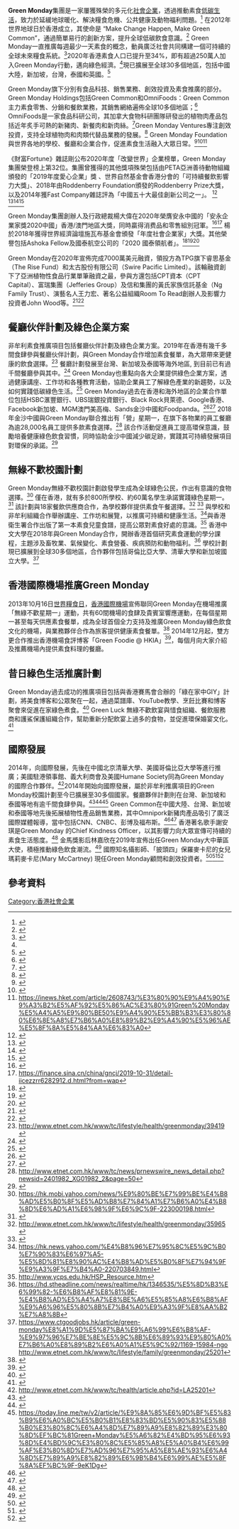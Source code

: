 {{Multiple issues|
{{Newsrelease|time=2020-08-08T23:25:47+00:00}}
{{Citecheck|time=2020-08-08T23:25:47+00:00}}
{{Bare URLs|time=2020-08-08T23:25:47+00:00}}
}}
{{Infobox Company 
| company_name_en  = Green Monday
| company_logo     = [[File:Green_Monday標誌.png|120px]]
| company_type     = [[社會企業|社會企業]]
| foundation       = [[香港|香港]]（2012年）
| founder          = [[楊大偉|楊大偉]]、[[魏華星|魏華星]]
| homepage         = www.greenmonday.org
}}

'''Green Monday'''集團是一家屢獲殊榮的多元化[[社會企業|社會企業]]，透過推動素食[[低碳生活|低碳生活]]，致力於延緩地球暖化、解決糧食危機、公共健康及動物福利問題。<ref>{{Cite web |title=人物X概念：創辦Green Monday 打造素食潮流 |url=http://www.mingpaocanada.com/TOR/htm/NEWS/20151210/HK-gfj1_er_r.htm |accessdate=2020-09-04 |last=Pao |first=Ming |work=www.mingpaocanada.com |language=en}}</ref> 在2012年世界地球日於香港成立，其使命是 “Make Change Happen, Make Green Common”，通過簡單易行的創新方案，提升全球低碳飲食意識。<ref>{{Cite web |title=【星級專訪】Green Monday 楊大偉談數碼年代最 Like 營銷法 - 香港 unwire.hk |url=https://unwire.hk/2016/08/16/green-monday/people-interview/ |accessdate=2020-09-04 |date=2016-08-16 |work=香港 unwire.hk 玩生活．樂科技 |language=zh-TW |archive-date=2020-11-26 |archive-url=https://web.archive.org/web/20201126160328/https://unwire.hk/2016/08/16/green-monday/people-interview/ |dead-url=no }}</ref> Green Monday一直推廣每週最少一天素食的概念，動員廣泛社會共同構建一個可持續的全球未來糧食系統。<ref name="#1">{{Cite web |title=【素食調查】每人一小步的綠色力量：全港有超過250萬人有素食習慣！ |2=健康好人生 health |url=http://www.etnet.com.hk/www/tc/health/LA65840 |accessdate=2020-09-04 |last=Net |first=經濟通 ET |work=ET Net |archive-date=2020-08-20 |archive-url=https://web.archive.org/web/20200820153438/http://www.etnet.com.hk/www/tc/health/LA65840 }}</ref>2020年香港素食人口已提升至34%，即有超過250萬人加入Green Monday行動，邁向綠色經濟。<ref name="#1"/>現已擴展至全球30多個地區，包括中國大陸，新加坡，台灣，泰國和英國。<ref>{{Cite web |title=港社企植物肉攻內地獅城 黏性較高 適合東方口味 |url=http://startupbeat.hkej.com/?p=79590 |accessdate=2020-09-04 |date=2019-10-21 |work=StartUpBeat |language=en-US |archive-date=2020-09-25 |archive-url=https://web.archive.org/web/20200925123048/http://startupbeat.hkej.com/?p=79590 |dead-url=no }}</ref>

Green Monday旗下分別有食品科技、銷售業務、創效投資及素食推廣的部分。Green Monday Holdings包括Green Common和OmniFoods：Green Common主力素食零售、分銷和餐飲業務，其銷售網絡遍佈全球10多個地區；<ref>{{Cite web |url=https://hk.appledaily.com/finance/20191125/Z6ZOXGDRW5J5GEZRB66S4DGDNY/ |title=存档副本 |access-date=2020-07-31 |archive-date=2021-06-21 |archive-url=https://web.archive.org/web/20210621165337/https://hk.appledaily.com/finance/20191125/Z6ZOXGDRW5J5GEZRB66S4DGDNY/ }}</ref> OmniFoods是一家食品科研公司，其加拿大食物科研團隊研發出的植物肉產品包括近年炙手可熱的新豬肉、新餐肉和新肉絲。<ref>{{Cite web |url=https://news.mingpao.com/pns/%E6%B8%AF%E8%81%9E/article/20200525/s00002/1590345818638/%E8%B7%A8%E5%9C%8B%E7%A4%BE%E4%BC%81%E5%89%B5%E6%A4%8D%E7%89%A9%E6%96%B0%E9%A4%90%E8%82%89-%E3%80%8C%E9%82%AA%E6%83%A1%E3%80%8D%E9%A9%9F%E6%B8%9B |title=存档副本 |accessdate=2020-07-31 |archive-date=2020-06-11 |archive-url=https://web.archive.org/web/20200611204235/https://news.mingpao.com/pns/%e6%b8%af%e8%81%9e/article/20200525/s00002/1590345818638/%e8%b7%a8%e5%9c%8b%e7%a4%be%e4%bc%81%e5%89%b5%e6%a4%8d%e7%89%a9%e6%96%b0%e9%a4%90%e8%82%89-%e3%80%8c%e9%82%aa%e6%83%a1%e3%80%8d%e9%a9%9f%e6%b8%9b |dead-url=no }}</ref>Green Monday Ventures專注創效投資，支持全球植物肉和肉類代替品業務的發展。<ref>{{Cite web |url=https://www.greenqueen.com.hk/turtletreelabs-singapore-foodtech-raises-us-3-2m-seed-to-scale-lab-grown-breast-milk-green-monday-invests/ |title=存档副本 |accessdate=2020-07-31 |archive-date=2020-11-27 |archive-url=https://web.archive.org/web/20201127224845/https://www.greenqueen.com.hk/turtletreelabs-singapore-foodtech-raises-us-3-2m-seed-to-scale-lab-grown-breast-milk-green-monday-invests/ |dead-url=no }}</ref> Green Monday Foundation 與世界各地的學校、餐廳和企業合作，促進素食生活融入大眾日常。<ref>{{Cite web |title=【綠色員工福利】企業資助50%午餐錢 鼓勵員工Green Monday！ |url=https://www.hk01.com/職場/138163/綠色員工福利-企業資助50-午餐錢-鼓勵員工green-monday |accessdate=2020-09-05 |date=2017-12-04 |last=王淑君 |work=香港01 |language=zh-HK |archive-date=2021-07-29 |archive-url=https://web.archive.org/web/20210729143322/https://www.hk01.com/%E8%81%B7%E5%A0%B4/138163/%E7%B6%A0%E8%89%B2%E5%93%A1%E5%B7%A5%E7%A6%8F%E5%88%A9-%E4%BC%81%E6%A5%AD%E8%B3%87%E5%8A%A950-%E5%8D%88%E9%A4%90%E9%8C%A2-%E9%BC%93%E5%8B%B5%E5%93%A1%E5%B7%A5green-monday }}</ref><ref>{{Cite web |title=【小學都go green？】 素食界的創新革命 | 楊大偉-Green Monday |url=http://www.etnet.com.hk/www/tc/lifestyle/health/greenmonday/49948 |accessdate=2020-09-05 |last=Monday |first=楊大偉-Green |work=ET Net}}</ref><ref>https://inews.hket.com/article/2608743/%E3%80%90%E9%A4%90%E9%A3%B2%E5%AF%92%E5%86%AC%E3%80%91Green%20Monday%E5%A4%A5%E9%80%BE50%E9%A4%90%E5%BB%B3%E3%80%80%E6%8E%A8%E7%B6%A0%E8%89%B2%E9%A4%90%E5%96%AE%E5%8F%8A%E5%84%AA%E6%83%A0</ref>

《財富Fortune》雜誌剛公布2020年度「改變世界」企業榜單，Green Monday集團榮登榜上第32位。集團曾獲得的其他獎項殊榮包括由PETA亞洲善待動物組織頒發的「2019年度愛心企業」獎 、世界自然基金會香港分會的「可持續餐飲影響力大獎」、2018年由Roddenberry Foundation頒發的Roddenberry Prize大獎，以及2014年獲Fast Company雜誌評為「中國五十大最佳創新公司之一」。 <ref>{{Cite web |url=https://fortune.com/company/green-monday-group/change-the-world/ |title=存档副本 |accessdate=2020-09-22 |archive-date=2020-10-22 |archive-url=https://web.archive.org/web/20201022073607/https://fortune.com/company/green-monday-group/change-the-world/ |dead-url=no }}</ref> <ref>{{Cite web |url=https://www.wwf.org.hk/en/news/press_release/?23240%2FPress-Release--WWF-One-Planet-Restaurant-Awards-For-Sustainable-Best-Practice |title=存档副本 |accessdate=2021-02-06 |archive-date=2020-08-11 |archive-url=https://web.archive.org/web/20200811193642/https://www.wwf.org.hk/en/news/press_release/?23240%2FPress-Release--WWF-One-Planet-Restaurant-Awards-For-Sustainable-Best-Practice |dead-url=no }}</ref><ref>{{Cite web |url=https://www.petaasia.com/news/green-monday-2019-company-of-the-year/ |title=存档副本 |accessdate=2020-07-31 |archive-date=2020-02-03 |archive-url=https://web.archive.org/web/20200203052044/https://www.petaasia.com/news/green-monday-2019-company-of-the-year/ |dead-url=no }}</ref><ref>{{Cite web |url=https://roddenberryfoundation.org/our-work/roddenberry-prize/awardees-and-finalists/ |title=存档副本 |accessdate=2020-03-02 |archive-date=2020-10-21 |archive-url=https://web.archive.org/web/20201021071325/https://roddenberryfoundation.org/our-work/roddenberry-prize/awardees-and-finalists/ |dead-url=no }}</ref> 

Green Monday集團創辦人及行政總裁楊大偉在2020年榮膺安永中國的「安永企業家獎2020中國」香港/澳門地區大獎，同時贏得消费品和零售組別冠軍。<ref>{{Cite web |url=https://www.ey.com/zh_cn/news/2020/12/ey-entrepreneur-of-the-year-2020-china-winners |title=存档副本 |access-date=2020-12-24 |archive-date=2021-05-14 |archive-url=https://web.archive.org/web/20210514142923/https://www.ey.com/zh_cn/news/2020/12/ey-entrepreneur-of-the-year-2020-china-winners }}</ref><ref>https://finance.sina.cn/china/gncj/2019-10-31/detail-iicezzrr6282912.d.html?from=wap</ref> 楊於2018年獲得世界經濟論壇施瓦布基金會頒發「年度社會企業家」大獎。其他榮譽包括Ashoka Fellow及國泰航空公司的「2020 國泰領航者」。<ref>{{Cite web |url=https://www.weforum.org/agenda/2018/09/world-changers-meet-the-social-entrepreneurs-of-the-year-2018/ |title=存档副本 |accessdate=2020-07-31 |archive-date=2018-09-24 |archive-url=https://web.archive.org/web/20180924140628/https://www.weforum.org/agenda/2018/09/world-changers-meet-the-social-entrepreneurs-of-the-year-2018/ |dead-url=no }}</ref><ref>{{Cite web |url=https://www.ashoka.org/en-us/fellow/david-yeung |title=存档副本 |accessdate=2020-07-31 |archive-date=2020-12-08 |archive-url=https://web.archive.org/web/20201208181831/https://www.ashoka.org/en-us/fellow/david-yeung |dead-url=no }}</ref><ref>{{Cite web |url=https://sustainability.cathaypacific.com/cathay-changemakers-2020-david-yeung/ |title=存档副本 |accessdate=2020-07-31 |archive-date=2020-02-03 |archive-url=https://web.archive.org/web/20200203052050/https://sustainability.cathaypacific.com/cathay-changemakers-2020-david-yeung/ |dead-url=no }}</ref>

Green Monday在2020年宣佈完成7000萬美元融資，領投方為TPG旗下睿思基金（The Rise Fund）和太古股份有限公司（Swire Pacific Limited）。該輪融資創下了亞洲植物性食品行業單筆融資之最，參與方還包括CPT資本（CPT Capital）、富瑞集團（Jefferies Group）及信和集團的黃氏家族信託基金（Ng Family Trust）、演藝名人王力宏、著名公益組織Room To Read創辦人及影響力投資者John Wood等。<ref>{{Cite web |url=https://www.hk01.com/%E8%B2%A1%E7%B6%93%E5%BF%AB%E8%A8%8A/526807/green-monday%E5%AE%8C%E6%88%905-5%E5%84%84%E8%9E%8D%E8%B3%87-%E5%A4%AA%E5%8F%A4-%E7%8E%8B%E5%8A%9B%E5%AE%8F%E7%AD%89%E9%A0%98%E6%8A%95 |title=存档副本 |access-date=2020-12-24 |archive-date=2021-07-14 |archive-url=https://web.archive.org/web/20210714011217/https://www.hk01.com/%E8%B2%A1%E7%B6%93%E5%BF%AB%E8%A8%8A/526807/green-monday%E5%AE%8C%E6%88%905-5%E5%84%84%E8%9E%8D%E8%B3%87-%E5%A4%AA%E5%8F%A4-%E7%8E%8B%E5%8A%9B%E5%AE%8F%E7%AD%89%E9%A0%98%E6%8A%95 }}</ref><ref>{{Cite web |url=https://sina.com.hk/news/article/20200922/0/5/2/%E4%BA%9E%E6%B4%B2%E4%BA%BA%E9%80%A0%E8%82%89%E8%9E%8D%E8%B3%87%E4%B9%8B%E6%9C%80-Green-Monday%E8%9E%8D%E8%B3%877000%E8%90%AC%E7%BE%8E%E5%85%83%E5%B9%B4%E5%85%A7%E5%B0%87%E5%9C%A8%E5%BB%A3%E6%9D%B1%E8%A8%AD%E5%BB%A0-12210710.html |title=存档副本 |access-date=2020-12-24 |archive-date=2021-04-11 |archive-url=https://web.archive.org/web/20210411170351/https://sina.com.hk/news/article/20200922/0/5/2/%E4%BA%9E%E6%B4%B2%E4%BA%BA%E9%80%A0%E8%82%89%E8%9E%8D%E8%B3%87%E4%B9%8B%E6%9C%80-Green-Monday%E8%9E%8D%E8%B3%877000%E8%90%AC%E7%BE%8E%E5%85%83%E5%B9%B4%E5%85%A7%E5%B0%87%E5%9C%A8%E5%BB%A3%E6%9D%B1%E8%A8%AD%E5%BB%A0-12210710.html }}</ref>


==餐廳伙伴計劃及綠色企業方案==
非牟利素食推廣項目包括餐廳伙伴計劃及綠色企業方案。2019年在香港有幾千多間食肆參與餐廳伙伴計劃，與Green Monday合作增加素食餐單，為大眾帶來更健康的飲食選擇。<ref>http://www.etnet.com.hk/www/tc/lifestyle/health/greenmonday/39419</ref> 餐廳計劃發展至台灣、新加坡及泰國等海外地區, 到目前已有過千間餐廳參與其中。<ref>{{Cite web |url=https://travel.ettoday.net/article/1411473.htm |title=存档副本 |accessdate=2020-07-31 |archive-date=2019-04-05 |archive-url=https://web.archive.org/web/20190405152000/https://travel.ettoday.net/article/1411473.htm |dead-url=no }}</ref> Green Monday也重點向各大企業提供綠色企業方案，透過健康講座、工作坊和各種教育活動，協助企業員工了解綠色產業的新趨勢，以及如何實踐低碳綠色生活。<ref>{{Cite web |url=https://www.hk01.com/%E8%81%B7%E5%A0%B4/138163/%E7%B6%A0%E8%89%B2%E5%93%A1%E5%B7%A5%E7%A6%8F%E5%88%A9-%E4%BC%81%E6%A5%AD%E8%B3%87%E5%8A%A950-%E5%8D%88%E9%A4%90%E9%8C%A2-%E9%BC%93%E5%8B%B5%E5%93%A1%E5%B7%A5green-monday |title=存档副本 |access-date=2020-07-31 |archive-date=2021-07-29 |archive-url=https://web.archive.org/web/20210729143322/https://www.hk01.com/%E8%81%B7%E5%A0%B4/138163/%E7%B6%A0%E8%89%B2%E5%93%A1%E5%B7%A5%E7%A6%8F%E5%88%A9-%E4%BC%81%E6%A5%AD%E8%B3%87%E5%8A%A950-%E5%8D%88%E9%A4%90%E9%8C%A2-%E9%BC%93%E5%8B%B5%E5%93%A1%E5%B7%A5green-monday }}</ref> Green Monday過去在香港和海外地區的企業合作單位包括HSBC滙豐銀行、UBS瑞銀投資銀行、Black Rock貝萊德、Google香港、Facebook新加坡、MGM澳門美高梅、Sands金沙中國和Foodpanda。<ref>{{Cite web |url=https://cn.mgmchinaholdings.com/sustainability-environmental-sustainability |title=存档副本 |accessdate=2020-07-31 |archive-date=2019-07-22 |archive-url=https://web.archive.org/web/20190722005059/http://cn.mgmchinaholdings.com/sustainability-environmental-sustainability |dead-url=no }}</ref><ref>{{Cite web |url=https://esgnewswire.com/zh/%E5%8C%AF%E8%B1%90%E6%8B%93%E5%8F%AF%E6%8C%81%E7%BA%8C%E7%99%BC%E5%B1%95%E9%87%91%E8%9E%8D%E7%9B%BC%E5%A2%9E%E5%84%AA%E5%8B%A2/ |title=存档副本 |accessdate=2020-07-31 |archive-date=2019-07-16 |archive-url=https://web.archive.org/web/20190716005050/https://esgnewswire.com/zh/%e5%8c%af%e8%b1%90%e6%8b%93%e5%8f%af%e6%8c%81%e7%ba%8c%e7%99%bc%e5%b1%95%e9%87%91%e8%9e%8d%e7%9b%bc%e5%a2%9e%e5%84%aa%e5%8b%a2/ |dead-url=no }}</ref> 2018年金沙中國與Green Monday聯合推出有「營」星期一，在旗下各物業的員工餐廳為逾28,000名員工提供多款素食選擇。<ref>http://www.etnet.com.hk/www/tc/news/prnewswire_news_detail.php?newsid=2401982_XG01982_2&page=50</ref> 該合作活動促進員工提高環保意識，鼓勵培養健康綠色飲食習慣，同時協助金沙中國減少碳足跡，實踐其可持續發展項目對環保的承諾。<ref>{{Cite web |url=https://hk.venetianmacao.com/press-release/2018-09-10-green-mondays.html |title=存档副本 |accessdate=2020-07-31 |archive-date=2020-11-27 |archive-url=https://web.archive.org/web/20201127063156/https://hk.venetianmacao.com/press-release/2018-09-10-green-mondays.html |dead-url=no }}</ref>


==無綠不歡校園計劃==
Green Monday無綠不歡校園計劃啟發學生成為全球綠色公民，作出有意識的食物選擇。<ref>https://hk.mobi.yahoo.com/news/%E9%80%BE%E7%99%BE%E4%B8%AD%E5%B0%8F%E5%AD%B8%E7%84%A1%E7%B6%A0%E4%B8%8D%E6%AD%A1%E6%98%9F%E6%9C%9F-223000198.html</ref> 僅在香港，就有多於800所學校、約60萬名學生承諾實踐綠色星期一。<ref>{{Cite web |url=http://www.hkej.com/events/digitalt/Cartier_MS/cartier_thegen2.html |title=存档副本 |accessdate=2020-07-31 |archive-date=2016-09-21 |archive-url=https://web.archive.org/web/20160921064326/http://www.hkej.com/events/digitalt/Cartier_MS/cartier_thegen2.html |dead-url=no }}</ref> 該計劃與18家餐飲供應商合作，為學校夥伴提供素食午餐選擇。<ref>http://www.etnet.com.hk/www/tc/lifestyle/health/greenmonday/35965</ref> <ref>{{Cite web |url=http://gaahk.org.hk/%E6%93%81%E6%8A%B1%E7%92%B0%E4%BF%9D%E5%8F%8A%E5%96%84%E8%89%AF-%E5%89%B5%E9%80%A0%E7%B4%A0%E9%A3%9F%E7%9A%84%E5%B9%B8%E7%A6%8F%E8%B6%A8%E5%8B%A2-%E5%B0%88%E8%A8%AAgreen-monday |title=存档副本 |accessdate=2020-07-31 |archive-date=2020-02-14 |archive-url=https://web.archive.org/web/20200214101634/http://gaahk.org.hk/%E6%93%81%E6%8A%B1%E7%92%B0%E4%BF%9D%E5%8F%8A%E5%96%84%E8%89%AF-%E5%89%B5%E9%80%A0%E7%B4%A0%E9%A3%9F%E7%9A%84%E5%B9%B8%E7%A6%8F%E8%B6%A8%E5%8B%A2-%E5%B0%88%E8%A8%AAgreen-monday |dead-url=no }}</ref> 與學校和非牟利組織合作舉辦講座、工作坊和展覽，以推廣可持續和健康生活。<ref>https://hk.news.yahoo.com/%E4%B8%96%E7%95%8C%E5%9C%B0%E7%90%83%E6%97%A5-%E5%8D%81%E8%90%AC%E4%B8%AD%E5%B0%8F%E7%94%9F%E9%A3%9F%E7%B4%A0-220703849.html </ref>與香港衛生署合作出版了第一本素食兒童食譜，提高公眾對素食好處的意識。<ref>http://www.ycps.edu.hk/HSP_Resource.htm</ref> 香港中文大學在2018年與Green Monday合作，開辦香港首個研究素食運動的學分課程，主題涉及畜牧業、氣候變化、素食營養、疾病預防和動物福利。<ref>https://hd.stheadline.com/news/realtime/hk/1346535/%E5%8D%B3%E6%99%82-%E6%B8%AF%E8%81%9E-%E4%B8%AD%E5%A4%A7%E8%BE%A6%E5%85%A8%E6%B8%AF%E9%A6%96%E5%80%8B%E7%B4%A0%E9%A3%9F%E8%AA%B2%E7%A8%8B</ref> 學校計劃現已擴展到全球30多個地區，合作夥伴包括哥倫比亞大學、清華大學和新加坡國立大學。<ref>https://www.ctgoodjobs.hk/article/green-monday%E8%A1%9D%E5%87%BA%E9%A6%99%E6%B8%AF-%E9%97%96%E7%BE%8E%E5%9C%8B%E6%89%93%E9%80%A0%E7%B6%A0%E8%89%B2%E6%A0%A1%E5%9C%92/1169-15984-ngo {{Wayback|url=https://www.ctgoodjobs.hk/article/green-monday%E8%A1%9D%E5%87%BA%E9%A6%99%E6%B8%AF-%E9%97%96%E7%BE%8E%E5%9C%8B%E6%89%93%E9%80%A0%E7%B6%A0%E8%89%B2%E6%A0%A1%E5%9C%92/1169-15984-ngo |date=20150628052443 }}
http://www.etnet.com.hk/www/tc/lifestyle/family/greenmonday/25201</ref>


==香港國際機場推廣Green Monday==
2013年10月16日[[世界糧食日|世界糧食日]]，[[香港國際機場|香港國際機場]]宣佈聯同Green Monday在機場推廣「無綠不歡星期一」運動，共有60間機場的食肆及貴賓室響應運動，在每個星期一甚至每天供應素食餐單，成為全球首個全力支持及推廣Green Monday綠色飲食文化的機場，與業務夥伴合作為旅客提供健康素食餐單。<ref>{{Cite news|language=zh-hk |url=https://www.hongkongairport.com/chi/media/press-releases/pr_1111.html | title=Go Green Monday@香港國際機場 | publisher=[[香港國際機場|香港國際機場]] | date=2013-10-16 | accessdate=2013-11-07}}</ref> 2014年12月起，雙方更合作推出香港機場食評博客「Green Foodie @ HKIA」<ref>{{Cite news|url=http://hkia.greenmonday.org|title=Green Foodie @ HKIA|author=|date=2014-12-08|work=|publisher=[[香港國際機場|香港國際機場]]|accessdate=2014-12-08|language=zh-hk|archive-date=2020-09-25|archive-url=https://web.archive.org/web/20200925174230/https://hkia.greenmonday.org/|dead-url=no}}</ref>，每個月向大家介紹及推薦機場內提供素食料理的餐廳。


==昔日綠色生活推廣計劃==
Green Monday過去成功的推廣項目包括與香港賽馬會合辦的「綠在家中GIY」計劃，將美食博客和公眾聚在一起，通過菜譜庫、YouTube教學、烹飪比賽和博客聚會來促進在家綠色煮食。<ref>{{Cite web |url=https://charities.hkjc.com/charities/chinese/connect-and-join/connect-events/events.aspx?in_file=green-monday.html |title=存档副本 |accessdate=2020-07-31 |archive-date=2018-07-14 |archive-url=https://web.archive.org/web/20180714234735/http://charities.hkjc.com/charities/chinese/connect-and-join/connect-events/events.aspx?in_file=green-monday.html |dead-url=no }}</ref> Green Luck 無綠不歡飲宴與惜食組織、餐飲服務商和護鯊保護組織合作，幫助重新分配飲宴上過多的食物，並促進環保婚宴文化。<ref>{{Cite web |url=https://topick.hket.com/article/1527472/%E7%A4%BE%E4%BC%81%E5%9B%9E%E6%94%B6%E7%B6%A0%E8%89%B2%E5%A9%9A%E5%AE%B4%E5%89%A9%E9%A3%9F%E3%80%80%E7%B5%90%E5%A9%9A%E6%96%B0%E4%BA%BA%E5%88%86%E4%BA%AB%E6%84%9B |title=存档副本 |accessdate=2020-07-31 |archive-date=2019-07-08 |archive-url=https://web.archive.org/web/20190708085057/https://topick.hket.com/article/1527472/%E7%A4%BE%E4%BC%81%E5%9B%9E%E6%94%B6%E7%B6%A0%E8%89%B2%E5%A9%9A%E5%AE%B4%E5%89%A9%E9%A3%9F%E3%80%80%E7%B5%90%E5%A9%9A%E6%96%B0%E4%BA%BA%E5%88%86%E4%BA%AB%E6%84%9B |dead-url=no }}</ref>


==國際發展==
2014年，向國際發展，先後在中國北京清華大學、美國哥倫比亞大學等進行推廣；美國駐港領事館、義大利商會及美國Humane Society同為Green Monday 的國際合作夥伴。<ref>http://www.etnet.com.hk/www/tc/health/article.php?id=LA25201</ref>2014年開始向國際發展，屬於非牟利推廣項目的Green Monday校園計劃至今已擴展至30多個國家。餐廳夥伴計劃則在台灣、新加坡和泰國等地有逾千間食肆參與。<ref>{{Cite web |url=https://udn.com/news/story/7270/4285400 |title=存档副本 |accessdate=2020-07-31 |archive-date=2020-01-14 |archive-url=https://web.archive.org/web/20200114171403/https://udn.com/news/story/7270/4285400 |dead-url=no }}</ref><ref>{{Cite web |url=https://www.lifestyleasia.com/bk/food-drink/dining/david-yeung-green-monday/ |title=存档副本 |accessdate=2020-07-31 |archive-date=2020-11-28 |archive-url=https://web.archive.org/web/20201128195001/https://www.lifestyleasia.com/bk/food-drink/dining/david-yeung-green-monday/ |dead-url=no }}</ref><ref>https://today.line.me/tw/v2/article/%E9%8A%85%E6%9D%BF%E5%83%B9%E6%A0%BC%E5%B0%B1%E8%83%BD%E5%90%83%E5%88%B0%E3%80%8C%E6%A4%8D%E7%89%A9%E8%82%89%E3%80%8D%EF%BC%81Green+Monday%E5%A6%82%E4%BD%95%E6%93%8D%E4%BD%9C%E3%80%8C%E5%85%A8%E5%A0%B4%E6%99%AF%E3%80%8D%E7%AD%96%E7%95%A5%E8%AE%93%E6%A4%8D%E7%89%A9%E8%82%89%E6%9B%B4%E6%99%AE%E5%8F%8A%EF%BC%9F-9eK1Dg</ref> Green Common在中國大陸、台灣、新加坡和泰國等地先後拓展植物性產品銷售業務，其中Omnipork新豬肉產品吸引了廣泛國際媒體報導，當中包括CNN、CNBC、彭博及福布斯。<ref>{{Cite web |url=https://www.bloomberg.com/features/2020-the-other-fake-meat-tycoon/ |title=存档副本 |accessdate=2020-07-31 |archive-date=2020-05-02 |archive-url=https://web.archive.org/web/20200502085842/https://www.bloomberg.com/features/2020-the-other-fake-meat-tycoon/ |dead-url=no }}</ref><ref>{{Cite web |url=https://money.cnn.com/2018/04/23/smallbusiness/meatless-pork-china/index.html |title=存档副本 |accessdate=2020-03-02 |archive-date=2020-12-30 |archive-url=https://web.archive.org/web/20201230074605/https://money.cnn.com/2018/04/23/smallbusiness/meatless-pork-china/index.html |dead-url=no }}</ref> 香港著名歌手謝安琪是Green Monday 的Chief Kindness Officer，以其影響力向大眾宣傳可持續的素食生活態度。<ref>{{Cite web |url=https://www.elle.com.hk/life/green-monday-omnipork |title=存档副本 |accessdate=2020-07-31 |archive-date=2020-09-22 |archive-url=https://web.archive.org/web/20200922073321/https://www.elle.com.hk/life/green-monday-omnipork |dead-url=no }}</ref> 金馬獎影后林嘉欣在2019年宣佈出任Green Monday大中華區大使，積極推動綠色飲食潮流。<ref>{{Cite web |url=https://www.suiis.com/news/article/1362 |title=存档副本 |accessdate=2020-07-31 |archive-date=2020-09-19 |archive-url=https://web.archive.org/web/20200919094426/https://www.suiis.com/news/article/1362 |dead-url=no }}</ref> 國際知名攝影師、「披頭四」保羅麥卡尼的女兒瑪莉麥卡尼(Mary McCartney) 現任Green Monday顧問和創效投資者。<ref>{{Cite web |url=https://hk.asiatatler.com/society/mary-mccartney-green-monday-veganism |title=存档副本 |accessdate=2020-07-31 |archive-date=2020-08-11 |archive-url=https://web.archive.org/web/20200811104724/https://hk.asiatatler.com/society/mary-mccartney-green-monday-veganism |dead-url=no }}</ref><ref>{{Cite web |url=https://www.scmp.com/magazines/style/travel-food/article/3004449/which-mccartney-has-joined-green-monday-vegan-movement |title=存档副本 |accessdate=2020-07-31 |archive-date=2020-10-31 |archive-url=https://web.archive.org/web/20201031110643/https://www.scmp.com/magazines/style/travel-food/article/3004449/which-mccartney-has-joined-green-monday-vegan-movement |dead-url=no }}</ref><ref>{{Cite web |url=https://marymccartney.com/food/green-monday/ |title=存档副本 |accessdate=2020-07-31 |archive-date=2020-11-30 |archive-url=https://web.archive.org/web/20201130135846/https://marymccartney.com/food/green-monday/ |dead-url=no }}</ref>


==參考資料==
{{reflist}}

[[Category:香港社會企業|Category:香港社會企業]]